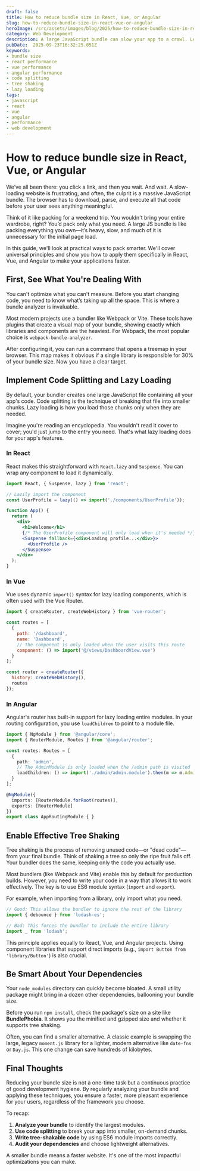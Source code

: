 ```yaml
---
draft: false
title: How to reduce bundle size in React, Vue, or Angular
slug: how-to-reduce-bundle-size-in-react-vue-or-angular
heroImage: /src/assets/images/blog/2025/how-to-reduce-bundle-size-in-react-vue-or-angular.png
category: Web Development
description: A large JavaScript bundle can slow your app to a crawl. Learn practical, framework-specific strategies for React, Vue, and Angular to shrink your bundle size and boost performance.
pubDate:  2025-09-23T16:32:25.051Z
keywords:
- bundle size
- react performance
- vue performance
- angular performance
- code splitting
- tree shaking
- lazy loading
tags:
- javascript
- react
- vue
- angular
- performance
- web development
---
```


# How to reduce bundle size in React, Vue, or Angular

We’ve all been there: you click a link, and then you wait. And wait. A slow-loading website is frustrating, and often, the culprit is a massive JavaScript bundle. The browser has to download, parse, and execute all that code before your user sees anything meaningful.

Think of it like packing for a weekend trip. You wouldn't bring your entire wardrobe, right? You’d pack only what you need. A large JS bundle is like packing everything you own—it’s heavy, slow, and much of it is unnecessary for the initial page load.

In this guide, we'll look at practical ways to pack smarter. We'll cover universal principles and show you how to apply them specifically in React, Vue, and Angular to make your applications faster.

## First, See What You're Dealing With

You can't optimize what you can't measure. Before you start changing code, you need to know what’s taking up all the space. This is where a bundle analyzer is invaluable.

Most modern projects use a bundler like Webpack or Vite. These tools have plugins that create a visual map of your bundle, showing exactly which libraries and components are the heaviest. For Webpack, the most popular choice is `webpack-bundle-analyzer`.

After configuring it, you can run a command that opens a treemap in your browser. This map makes it obvious if a single library is responsible for 30% of your bundle size. Now you have a clear target.

## Implement Code Splitting and Lazy Loading

By default, your bundler creates one large JavaScript file containing all your app's code. Code splitting is the technique of breaking that file into smaller chunks. Lazy loading is how you load those chunks only when they are needed.

Imagine you're reading an encyclopedia. You wouldn't read it cover to cover; you'd just jump to the entry you need. That's what lazy loading does for your app's features.

### In React

React makes this straightforward with `React.lazy` and `Suspense`. You can wrap any component to load it dynamically.

```jsx
import React, { Suspense, lazy } from 'react';

// Lazily import the component
const UserProfile = lazy(() => import('./components/UserProfile'));

function App() {
  return (
    <div>
      <h1>Welcome</h1>
      {/* The UserProfile component will only load when it's needed */}
      <Suspense fallback={<div>Loading profile...</div>}>
        <UserProfile />
      </Suspense>
    </div>
  );
}
```

### In Vue

Vue uses dynamic `import()` syntax for lazy loading components, which is often used with the Vue Router.

```javascript
import { createRouter, createWebHistory } from 'vue-router';

const routes = [
  {
    path: '/dashboard',
    name: 'Dashboard',
    // The component is only loaded when the user visits this route
    component: () => import('@/views/DashboardView.vue')
  }
];

const router = createRouter({
  history: createWebHistory(),
  routes
});
```

### In Angular

Angular's router has built-in support for lazy loading entire modules. In your routing configuration, you use `loadChildren` to point to a module file.

```typescript
import { NgModule } from '@angular/core';
import { RouterModule, Routes } from '@angular/router';

const routes: Routes = [
  {
    path: 'admin',
    // The AdminModule is only loaded when the /admin path is visited
    loadChildren: () => import('./admin/admin.module').then(m => m.AdminModule)
  }
];

@NgModule({
  imports: [RouterModule.forRoot(routes)],
  exports: [RouterModule]
})
export class AppRoutingModule { }
```

## Enable Effective Tree Shaking

Tree shaking is the process of removing unused code—or "dead code"—from your final bundle. Think of shaking a tree so only the ripe fruit falls off. Your bundler does the same, keeping only the code you actually use.

Most bundlers (like Webpack and Vite) enable this by default for production builds. However, you need to write your code in a way that allows it to work effectively. The key is to use ES6 module syntax (`import` and `export`).

For example, when importing from a library, only import what you need.

```javascript
// Good: This allows the bundler to ignore the rest of the library
import { debounce } from 'lodash-es';

// Bad: This forces the bundler to include the entire library
import _ from 'lodash';
```

This principle applies equally to React, Vue, and Angular projects. Using component libraries that support direct imports (e.g., `import Button from 'library/Button'`) is also crucial.

## Be Smart About Your Dependencies

Your `node_modules` directory can quickly become bloated. A small utility package might bring in a dozen other dependencies, ballooning your bundle size.

Before you run `npm install`, check the package's size on a site like **BundlePhobia**. It shows you the minified and gzipped size and whether it supports tree shaking.

Often, you can find a smaller alternative. A classic example is swapping the large, legacy `moment.js` library for a lighter, modern alternative like `date-fns` or `Day.js`. This one change can save hundreds of kilobytes.

## Final Thoughts

Reducing your bundle size is not a one-time task but a continuous practice of good development hygiene. By regularly analyzing your bundle and applying these techniques, you ensure a faster, more pleasant experience for your users, regardless of the framework you choose.

To recap:

1.  **Analyze your bundle** to identify the largest modules.
2.  **Use code splitting** to break your app into smaller, on-demand chunks.
3.  **Write tree-shakable code** by using ES6 module imports correctly.
4.  **Audit your dependencies** and choose lightweight alternatives.

A smaller bundle means a faster website. It's one of the most impactful optimizations you can make.